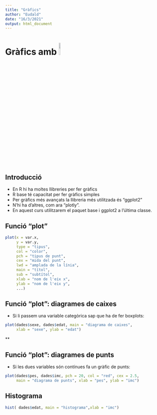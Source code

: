 ```yaml
---
title: "Gràfics"
author: "Eudald"
date: "16/3/2021"
output: html_document
---
```


# Gràfics amb ![](input/RLogo.png){ width=10% }

## Introducció

- En R hi ha moltes llibreries per fer gràfics
- R base té capacitat per fer gràfics simples
- Per gràfics més avançats la llibreria més utilitzada és "ggplot2"
- N'hi ha d'altres, com ara "plotly".
- En aquest curs utilitzarem el paquet base i ggplot2 a l'última classe.


## Funció "plot"

```r
plot(x = var.x, 
     y = var.y, 
     type = "tipus",
     col = "color",
     pch = "tipus de punt",
     cex = "mida del punt",
     lwd = "amplada de la línia",
     main = "títol",
     sub = "subtítol",
     xlab = "nom de l'eix x",
     ylab = "nom de l'eix y",
     ...)

```


## Funció "plot": diagrames de caixes

- Si li passem una variable categòrica sap que ha de fer boxplots:

```r
plot(dades$sexe, dades$edat, main = "diagrama de caixes",
     xlab = "sexe", ylab = "edat")
```

**

## Funció "plot": diagrames de punts

- Si les dues variables són contínues fa un gràfic de punts:

```r
plot(dades$pes, dades$imc, pch = 20, col = "red", cex = 2.5,
     main = "diagrama de punts", xlab = "pes", ylab = "imc")
```

## Histograma

```r
hist( dades$edat, main = "histograma",xlab = "imc")
```
